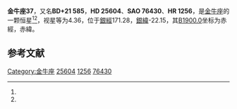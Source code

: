 {{Starbox begin
| name = 金牛座37
}}
{{Starbox observe
| epoch = [[J2000.0|J2000.0]]
| constell = [[金牛座|金牛座]]<ref name=SIMBAD>{{cite web
 | url=http://simbad.u-strasbg.fr/simbad/sim-id?Ident=HR+1256
 | title=Pulsating variable Star
 | publisher=Centre de Données astronomiques de Strasbourg
 | work=SIMBAD
 | accessdate=2012-07-13
 | archive-date=2019-08-15
 | archive-url=https://web.archive.org/web/20190815064212/http://simbad.u-strasbg.fr/simbad/sim-id?Ident=HR+1256
 | dead-url=no
 }}</ref><ref name=DATA>{{cite web
 | url=http://vizier.u-strasbg.fr/viz-bin/VizieR-5?-out.add=.&-source=5050&-corr=PK=HR&-out.max=9999&HR=1256
 | title=VizieR Detailed Page
 | accessdate=2012-07-13
 | archive-date=2020-08-15
 | archive-url=https://web.archive.org/web/20200815055508/http://vizier.u-strasbg.fr/viz-bin/VizieR-5?-out.add=.&-source=5050&-corr=PK=HR&-out.max=9999&HR=1256
 | dead-url=no
 }}</ref>
| 星官 = 
| ra = {{RA|4|4|41.7}}<ref name=SIMBAD /><ref name=DATA />
| dec = {{DEC|+22|4|55}}<ref name=SIMBAD /><ref name=DATA />
| appmag_v = 4.36<ref name=SIMBAD /><ref name=DATA />
}}
{{Starbox character
| class = K0+III-IIIaFe-0.2<ref name=SIMBAD /><ref name=DATA />
| b-v = 1.07<ref name=SIMBAD /><ref name=DATA />
| u-b = 0.95<ref name=SIMBAD /><ref name=DATA />
| r-i = 0.53<ref name=SIMBAD /><ref name=DATA />
| variable = 
}}
{{Starbox astrometry
| radial_v = 0.95
| prop_mo_ra = 9
| parallax = 0.013
| p_error = 
}}
{{Starbox catalog
| names =BD+21 585，[[SAO星表|SAO]] 76430，[[HD星表|HD]] 25604，[[HR星表|HR]] 1256}}
{{Starbox reference |Simbad=HR+1256}}
{{Starbox end}}

'''金牛座37'''，又名'''BD+21 585'''，'''HD 25604'''、'''SAO 76430'''、'''HR 1256'''，是[[金牛座|金牛座]]的一颗恒星<ref name=SIMBAD /><ref name=DATA />，视星等为4.36，位于[[銀道座標系|銀經]]171.28，[[銀道座標系|銀緯]]-22.15，其[[B1900.0|B1900.0]]坐标为赤經{{RA|3|58|46.8}}，赤緯{{DEC|+21|-22.15|32}}。

== 参考文献 ==
{{reflist}}

{{star-stub}}

{{金牛座恒星}}
[[Category:金牛座|Category:金牛座]]
[[Category:HD和HDE天體|25604]]
[[Category:HR天體|1256]]
[[Category:SAO天體|76430]]